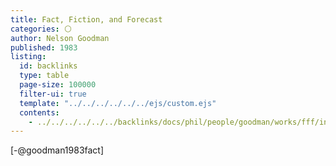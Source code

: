 ```yaml
---
title: Fact, Fiction, and Forecast
categories: ⚪
author: Nelson Goodman
published: 1983
listing:
  id: backlinks
  type: table
  page-size: 100000
  filter-ui: true
  template: "../../../../../../ejs/custom.ejs"
  contents:
    - ../../../../../../backlinks/docs/phil/people/goodman/works/fff/index.yml
---
```


[-@goodman1983fact]